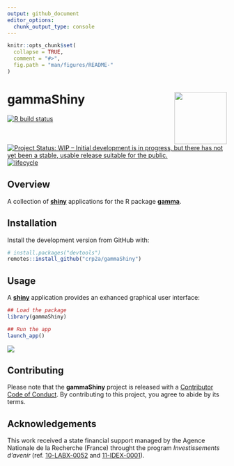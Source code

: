 ```yaml
---
output: github_document
editor_options: 
  chunk_output_type: console
---
```


<!-- README.md is generated from README.Rmd. Please edit that file -->

```r
knitr::opts_chunk$set(
  collapse = TRUE,
  comment = "#>",
  fig.path = "man/figures/README-"
)
```
# gammaShiny <img width=120px src="man/figures/logo.png" align="right" />

<!-- badges: start -->
[![R build status](https://github.com/crp2a/gammaShiny/workflows/R-CMD-check/badge.svg)](https://github.com/crp2a/gammaShiny/actions)

[![Project Status: WIP – Initial development is in progress, but there has not yet been a stable, usable release suitable for the public.](https://www.repostatus.org/badges/latest/wip.svg)](https://www.repostatus.org/#wip)
[![lifecycle](https://img.shields.io/badge/lifecycle-experimental-orange.svg)](https://www.tidyverse.org/lifecycle/#experimental)

<!-- [![DOI](https://zenodo.org/badge/DOI/xxx)](xxx) -->
<!-- badges: end -->

## Overview

A collection of [**shiny**](https://shiny.rstudio.com) applications for the R package [**gamma**](https://github.com/crp2a/gamma).

## Installation

Install the development version from GitHub with:

```r
# install.packages("devtools")
remotes::install_github("crp2a/gammaShiny")
```

## Usage

A [**shiny**](https://shiny.rstudio.com) application provides an exhanced graphical user interface:

```r
## Load the package
library(gammaShiny)

## Run the app
launch_app()
```

![](man/figures/README-shiny-1.png)

## Contributing
Please note that the **gammaShiny** project is released with a [Contributor Code of Conduct](https://github.com/crp2a/gammaShiny/blob/master/.github/CODE_OF_CONDUCT.md). By contributing to this project, you agree to abide by its terms.

## Acknowledgements
This work received a state financial support managed by the Agence Nationale de la Recherche (France) throught the program *Investissements d'avenir* (ref. [10-LABX-0052](https://lascarbx.labex.u-bordeaux.fr) and [11-IDEX-0001](https://amidex.univ-amu.fr)).
